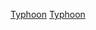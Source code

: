 {{catmore}}
{{Year by category
| m = 1
| c = 9
| d = 6
| y = 1
| cat = 太平洋颱風季
| in = 
| parent = 太平洋颱風季
| subcat = 1961年自然灾害
| sortkey = typhoon
}}

{{Commons category|1961 Pacific typhoon season}}

[[Category:1961年氣象|Typhoon]]
[[Category:1961年亞洲|Typhoon]]